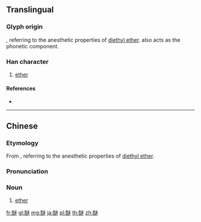 {{character info/new}}

==Translingual==

===Glyph origin===
{{Han etym}}
{{Han compound|酉|迷|t1=oxygenated functional group|t2=confusion|ls=ic}}, referring to the anesthetic properties of [[diethyl ether]]. {{l|mul|迷}} also acts as the phonetic component.

===Han character===
{{Han char|rn=164|rad=酉|as=10|sn=17|four=19639|canj=MWYFD|ids=⿰酉迷}}

# [[ether]]

====References====
* {{Han ref|kx=1285.430|dkj=39960|dj=1786.040|hdz=63592.010|uh=919A|ud=37274|bh=EEC5|bd=61125}}

----

==Chinese==
{{zh-forms}}

===Etymology===
From {{zh-l|迷|confusion}}, referring to the anesthetic properties of [[diethyl ether]].

===Pronunciation===
{{zh-pron
|m=mí
|c=mai4
|cat=n
}}

===Noun===
{{zh-noun}}

# {{lb|zh|organic chemistry}} [[ether]]

[[fr:醚]]
[[gl:醚]]
[[mg:醚]]
[[ja:醚]]
[[pl:醚]]
[[th:醚]]
[[zh:醚]]